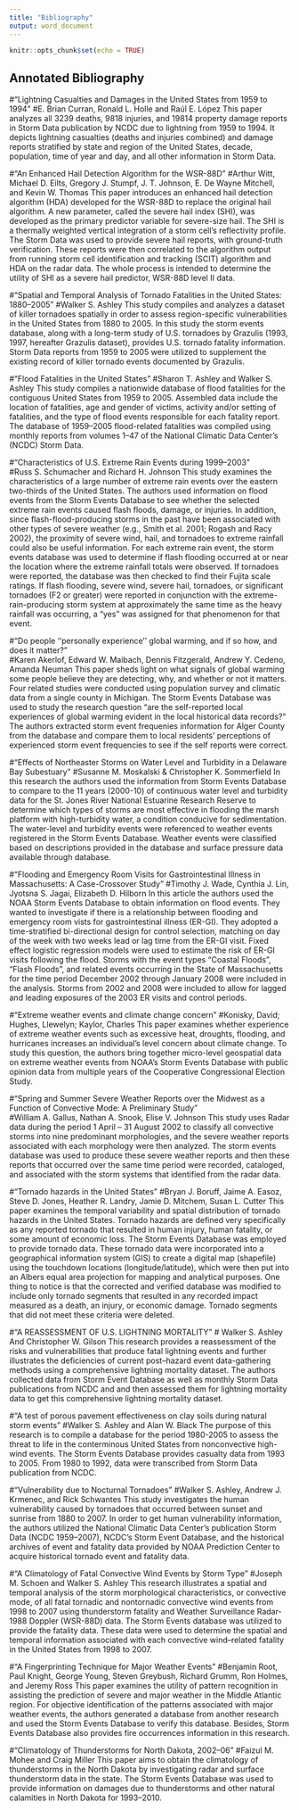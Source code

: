 ```yaml
---
title: "Bibliography"
output: word_document
---
```


```r
knitr::opts_chunk$set(echo = TRUE)
```

## Annotated Bibliography

#"Lightning Casualties and Damages in the United States from 1959 to 1994"
#E. Brian Curran, Ronald L. Holle and Raúl E. López 
    This paper analyzes all 3239 deaths, 9818 injuries, and 19814 property damage reports in Storm Data publication by NCDC due to lightning from 1959 to 1994. It depicts lightning casualties (deaths and injuries combined) and damage reports stratified by state and region of the United States, decade, population, time of year and day, and all other information in Storm Data.
    
    
#"An Enhanced Hail Detection Algorithm for the WSR-88D"
#Arthur Witt, Michael D. Eilts, Gregory J. Stumpf, J. T. Johnson, E. De Wayne Mitchell, and Kevin W. Thomas 
    This paper introduces an enhanced hail detection algorithm (HDA) developed for the WSR-88D to replace the original hail algorithm. A new parameter, called the severe hail index (SHI), was developed as the primary predictor variable for severe-size hail. The SHI is a thermally weighted vertical integration of a storm cell’s reflectivity profile.  
    The Storm Data was used to provide severe hail reports, with ground-truth verification. These reports were then correlated to the algorithm output from running storm cell identification and tracking (SCIT) algorithm and HDA on the radar data. The whole process is intended to determine the utility of SHI as a severe hail predictor, WSR-88D level II data.

#"Spatial and Temporal Analysis of Tornado Fatalities in the United States: 1880–2005"
#Walker S. Ashley 
    This study compiles and analyzes a dataset of killer tornadoes spatially in order to assess region-specific vulnerabilities in the United States from 1880 to 2005. 
    In this study the storm events database, along with a long-term study of U.S. tornadoes by Grazulis (1993, 1997, hereafter Grazulis dataset), provides U.S. tornado fatality information. Storm Data reports from 1959 to 2005 were utilized to supplement the existing record of killer tornado events documented by Grazulis.


#"Flood Fatalities in the United States"
#Sharon T. Ashley and Walker S. Ashley 
    This study compiles a nationwide database of flood fatalities for the contiguous United States from 1959 to 2005. Assembled data include the location of fatalities, age and gender of victims, activity and/or setting of fatalities, and the type of flood events responsible for each fatality report.
    The database of 1959–2005 flood-related fatalities was compiled using monthly reports from volumes 1–47 of the National Climatic Data Center’s (NCDC) Storm Data.
   
    
#"Characteristics of U.S. Extreme Rain Events during 1999–2003"    
#Russ S. Schumacher and Richard H. Johnson 
    This study examines the characteristics of a large number of extreme rain events over the eastern two-thirds of the United States. The authors used information on flood events from the Storm Events Database to see whether the selected extreme rain events caused flash floods, damage, or injuries. In addition, since flash-flood-producing storms in the past have been associated with other types of severe weather (e.g., Smith et al. 2001; Rogash and Racy 2002), the proximity of severe wind, hail, and tornadoes to extreme rainfall could also be useful information.
    For each extreme rain event, the storm events database was used to determine if flash flooding occurred at or near the location where the extreme rainfall totals were observed. If tornadoes were reported, the database was then checked to find their Fujita scale ratings. If flash flooding, severe wind, severe hail, tornadoes, or significant tornadoes (F2 or greater) were reported in conjunction with the extreme-rain-producing storm system at approximately the same time as the heavy rainfall was occurring, a “yes” was assigned for that phenomenon for that event.  


#"Do people ‘‘personally experience’’ global warming, and if so how, and does it matter?"    
#Karen Akerlof, Edward W. Maibach, Dennis Fitzgerald, Andrew Y. Cedeno, Amanda Neuman
    This paper sheds light on what signals of global warming some people believe they are detecting, why, and whether or not it matters. Four related studies were conducted using population survey and climatic data from a single county in Michigan.
    The Storm Events Database was used to study the research question "are the self-reported local experiences of global warming evident in the local historical data records?" The authors extracted storm event frequenies information for Alger County from the database and compare them to local residents' perceptions of experienced storm event frequencies to see if the self reports were correct.    
    

#"Effects of Northeaster Storms on Water Level and Turbidity in a Delaware Bay Subestuary"
#Susanne M. Moskalski & Christopher K. Sommerfield
    In this research the authors used the information from Storm Events Database to compare to the 11 years (2000-10) of continuous water level and turbidity data for the St. Jones River National Estuarine Research Reserve to determine which types of storms are most effective in flooding the marsh platform with high-turbidity water, a condition conducive for sedimentation.
    The water-level and turbidity events were referenced to weather events registered in the Storm Events Database. Weather events were classified based on descriptions provided in the database and surface pressure data available through database.
    
  
#"Flooding and Emergency Room Visits for Gastrointestinal Illness in Massachusetts: A Case-Crossover Study"
#Timothy J. Wade, Cynthia J. Lin, Jyotsna S. Jagai, Elizabeth D. Hilborn
    In this article the authors used the NOAA Storm Events Database to obtain information on flood events. They wanted to investigate if there is a relationship between flooding and emergency room vists for gastrointestinal illness (ER-GI). 
    They adopted a time-stratified bi-directional design for control selection, matching on day of the week with two weeks lead or lag time from the ER-GI visit. Fixed effect logistic regression models were used to estimate the risk of ER-GI visits following the flood. Storms with the event types "Coastal Floods", "Flash Floods", and related events occurring in the State of Massachusetts for the time period December 2002 through January 2008 were included in the analysis. Storms from 2002 and 2008 were included to allow for lagged and leading exposures of the 2003 ER visits and control periods.


#"Extreme weather events and climate change concern"
#Konisky, David; Hughes, Llewelyn; Kaylor, Charles
    This paper examines whether experience of extreme weather events such as excessive heat, droughts, flooding, and hurricanes increases an individual's level concern about climate change. To study this question, the authors bring together micro-level geospatial data on extreme weather events from NOAA's Storm Events Database with public opinion data from multiple years of the Cooperative Congressional Election Study.
    

#"Spring and Summer Severe Weather Reports over the Midwest as a Function of Convective Mode: A Preliminary Study"    
#William A. Gallus, Nathan A. Snook, Elise V. Johnson 
    This study uses Radar data during the period 1 April – 31 August 2002 to classify all convective storms into nine predominant morphologies, and the severe weather reports associated with each morphology were then analyzed.
    The storm events database was used to produce these severe weather reports and then these reports that occurred over the same time period were recorded, cataloged, and associated with the storm systems that identified from the radar data.
    
#"Tornado hazards in the United States"
#Bryan J. Boruff, Jaime A. Easoz, Steve D. Jones, Heather R. Landry, Jamie D. Mitchem, Susan L. Cutter
    This paper examines the temporal variability and spatial distribution of tornado hazards in the United States. Tornado hazards are defined very specifically as any reported tornado that resulted in human injury, human fatality, or some amount of economic loss.
    The Storm Events Database was employed to provide tornado data. These tornado data were incorporated into a geographical information system (GIS) to create a digital map (shapefile) using the touchdown locations (longitude/latitude), which were then put into an Albers equal area projection for mapping and analytical purposes.
    One thing to notice is that the corrected and verified database was modified to include only tornado segments that resulted in any recorded impact measured as a death, an injury, or economic damage. Tornado segments that did not meet these criteria were deleted.
    
    
#"A REASSESSMENT OF U.S. LIGHTNING MORTALITY"
# Walker S. Ashley And Christopher W. Gilson
    This research provides a reassessment of the risks and vulnerabilities that produce fatal lightning events and further illustrates the deficiencies of current post–hazard event data-gathering methods using a comprehensive lightning mortality dataset.
    The authors collected data from Storm Event Database as well as monthly Storm Data publications from NCDC and and then assessed them for lightning mortality data to get this comprehensive lightning mortality dataset.


#"A test of porous pavement effectiveness on clay soils during natural storm events"
#Walker S. Ashley and Alan W. Black 
    The purpose of this research is to compile a database for the period 1980-2005 to assess the threat to life in the conterminous United States from nonconvective high-wind events.
    The Storm Events Database provides casualty data from 1993 to 2005. From 1980 to 1992, data were transcribed from Storm Data publication from NCDC.


#"Vulnerability due to Nocturnal Tornadoes"
#Walker S. Ashley, Andrew J. Krmenec, and Rick Schwantes
    This study investigates the human vulnerability caused by tornadoes that occurred between sunset and sunrise from 1880 to 2007.
    In order to get human vulnerability information, the authors utilized the National Climatic Data Center’s publication Storm Data (NCDC 1959–2007), NCDC’s Storm Event Database, and the historical archives of event and fatality data provided by NOAA Prediction Center to acquire historical tornado event and fatality data.
    

#"A Climatology of Fatal Convective Wind Events by Storm Type"
#Joseph M. Schoen and Walker S. Ashley 
    This research illustrates a spatial and temporal analysis of the storm morphological characteristics, or convective mode, of all fatal tornadic and nontornadic convective wind events from 1998 to 2007 using thunderstorm fatality and Weather Surveillance Radar-1988 Doppler (WSR-88D) data.
    The Storm Events database was utilized to provide the fatality data. These data were used to determine the spatial and temporal information associated with each convective wind–related fatality in the United States from 1998 to 2007.
    
    
#"A Fingerprinting Technique for Major Weather Events"
#Benjamin Root, Paul Knight, George Young, Steven Greybush, Richard Grumm, Ron Holmes, and Jeremy Ross
    This paper examines the utility of pattern recognition in assisting the prediction of severe and major weather in the Middle Atlantic region.
    For objective identification of the patterns associated with major weather events, the authors generated a database from another research and used the Storm Events Database to verify this database. Besides, Storm Events Database also provides fire occurrences information in this research.
    

#"Climatology of Thunderstorms for North Dakota, 2002–06"
#Faizul M. Mohee and Craig Miller 
    This paper aims to obtain the climatology of thunderstorms in the North Dakota by investigating radar and surface thunderstorm data in the state.
    The Storm Events Database was used to provide information on damages due to thunderstorms and other natural calamities in North Dakota for 1993–2010.
    





